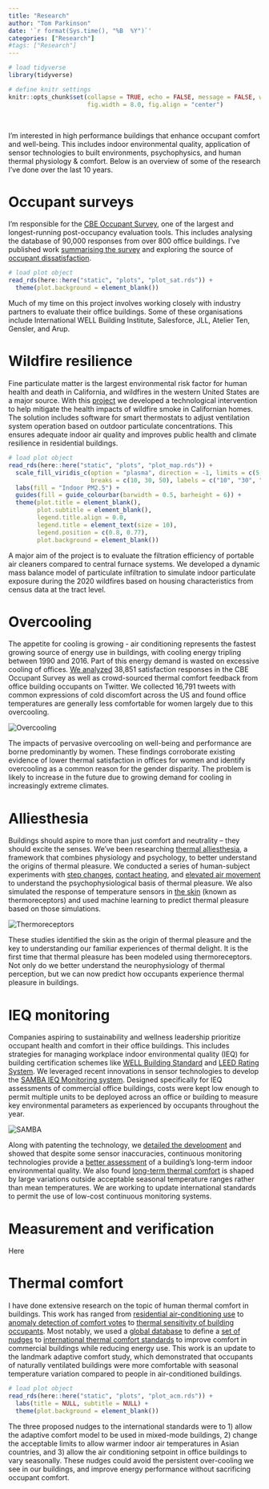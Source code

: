 ```yaml
---
title: "Research"
author: "Tom Parkinson"
date: '`r format(Sys.time(), "%B  %Y")`'
categories: ["Research"]
#tags: ["Research"]
---
```


```r

# load tidyverse
library(tidyverse)

# define knitr settings
knitr::opts_chunk$set(collapse = TRUE, echo = FALSE, message = FALSE, warning = FALSE, 
                      fig.width = 8.0, fig.align = "center")

```

 <br />

I'm interested in high performance buildings that enhance occupant comfort and well-being. This includes indoor environmental quality, application of sensor technologies to built environments, psychophysics, and human thermal physiology & comfort. Below is an overview of some of the research I've done over the last 10 years.

# Occupant surveys

I'm responsible for the [CBE Occupant Survey](https://cbe.berkeley.edu/resources/occupant-survey/){target="_blank"}, one of the largest and longest-running post-occupancy evaluation tools. This includes analysing the database of 90,000 responses from over 800 office buildings. I've published work [summarising the survey](https://doi.org/10.5334/bc.76){target="_blank"} and exploring the source of [occupant dissatisfaction](https://doi.org/10.1016/j.buildenv.2021.108270){target="_blank"}.

```r

# load plot object
read_rds(here::here("static", "plots", "plot_sat.rds")) +
  theme(plot.background = element_blank())

```

Much of my time on this project involves working closely with industry partners to evaluate their office buildings. Some of these organisations include International WELL Building Institute, Salesforce, JLL, Atelier Ten, Gensler, and Arup.

# Wildfire resilience

Fine particulate matter is the largest environmental risk factor for human health and death in California, and wildfires in the western United States are a major source. With this [project](https://citris-uc.org/13-cross-campus-projects-selected-for-2021-seed-awards/){target="_blank"} we developed a technological intervention to help mitigate the health impacts of wildfire smoke in Californian homes. The solution includes software for smart thermostats to adjust ventilation system operation based on outdoor particulate concentrations. This ensures adequate indoor air quality and improves public health and climate resilience in residential buildings.

```r

# load plot object
read_rds(here::here("static", "plots", "plot_map.rds")) +
  scale_fill_viridis_c(option = "plasma", direction = -1, limits = c(5, 55), 
                       breaks = c(10, 30, 50), labels = c("10", "30", "50\nµg/m3")) +
  labs(fill = "Indoor PM2.5") +
  guides(fill = guide_colourbar(barwidth = 0.5, barheight = 6)) +
  theme(plot.title = element_blank(), 
        plot.subtitle = element_blank(), 
        legend.title.align = 0.0,
        legend.title = element_text(size = 10),
        legend.position = c(0.8, 0.77),
        plot.background = element_blank())

```

A major aim of the project is to evaluate the filtration efficiency of portable air cleaners compared to central furnace systems. We developed a dynamic mass balance model of particulate infiltration to simulate indoor particulate exposure during the 2020 wildfires based on housing characteristics from census data at the tract level.

# Overcooling

The appetite for cooling is growing - air conditioning represents the fastest growing source of energy use in buildings, with cooling energy tripling between 1990 and 2016. Part of this energy demand is wasted on excessive cooling of offices. [We analyzed](https://rdcu.be/cCQlN){target="_blank"} 38,851 satisfaction responses in the CBE Occupant Survey as well as crowd-sourced thermal comfort feedback from office building occupants on Twitter. We collected 16,791 tweets with common expressions of cold discomfort across the US and found office temperatures are generally less comfortable for women largely due to this overcooling.

![Overcooling](/images/alluvial.png)\

The impacts of pervasive overcooling on well-being and performance are borne predominantly by women. These findings corroborate existing evidence of lower thermal satisfaction in offices for women and identify overcooling as a common reason for the gender disparity. The problem is likely to increase in the future due to growing demand for cooling in increasingly extreme climates. 

# Alliesthesia

Buildings should aspire to more than just comfort and neutrality – they should excite the senses. We’ve been researching [thermal alliesthesia](https://doi.org/10.1080/09613218.2015.989662){target="_blank"}, a framework that combines physiology and psychology, to better understand the origins of thermal pleasure. We conducted a series of human-subject experiments with [step changes](https://doi.org/10.1080/09613218.2015.1059653){target="_blank"}, [contact heating](https://doi.org/10.1080/09613218.2015.1082334){target="_blank"}, and [elevated air movement](https://doi.org/10.1080/09613218.2016.1140932){target="_blank"} to understand the psychophysiological basis of thermal pleasure. We also simulated the response of temperature sensors in [the skin](https://doi.org/10.1111/ina.12859){target="_blank"} (known as thermoreceptors) and used machine learning to predict thermal pleasure based on those simulations.

![Thermoreceptors](/images/alliesthesia.png)\

These studies identified the skin as the origin of thermal pleasure and the key to understanding our familiar experiences of thermal delight. It is the first time that thermal pleasure has been modeled using thermoreceptors. Not only do we better understand the neurophysiology of thermal perception, but we can now predict how occupants experience thermal pleasure in buildings.

# IEQ monitoring

Companies aspiring to sustainability and wellness leadership prioritize occupant health and comfort in their office buildings. This includes strategies for managing workplace indoor environmental quality (IEQ) for building certification schemes like [WELL Building Standard](https://www.wellcertified.com){target="_blank"} and [LEED Rating System](https://www.usgbc.org/leed){target="_blank"}. We leveraged recent innovations in sensor technologies to develop the [SAMBA IEQ Monitoring system](https://www.sydney.edu.au/news-opinion/news/2016/06/21/pioneering-technology-rolls-out-to-track-the-australian-indoor-c.html){target="_blank"}. Designed specifically for IEQ assessments of commercial office buildings, costs were kept low enough to permit multiple units to be deployed across an office or building to measure key environmental parameters as experienced by occupants throughout the year.

![SAMBA](/images/samba.png)\

Along with patenting the technology, we [detailed the development](https://doi.org/10.1016/j.buildenv.2018.12.010){target="_blank"} and showed that despite some sensor inaccuracies, continuous monitoring technologies provide a [better assessment](https://doi.org/10.1016/j.buildenv.2018.12.016){target="_blank"} of a building’s long-term indoor environmental quality. We also found [long-term thermal comfort](https://doi.org/10.1016/j.enbuild.2020.110270){target="_blank"} is shaped by large variations outside acceptable seasonal temperature ranges rather than mean temperatures. We are working to update international standards to permit the use of low-cost continuous monitoring systems.

# Measurement and verification 

Here

# Thermal comfort

I have done extensive research on the topic of human thermal comfort in buildings. This work has ranged from [residential air-conditioning use](https://doi.org/10.1016/j.enbuild.2017.02.061){target="_blank"} to [anomaly detection of comfort votes](){target="_blank"} to [thermal sensitivity of building occupants](){target="_blank"}. Most notably, we used a [global database](https://doi.org/10.1016/j.buildenv.2018.06.022){target="_blank"} to define a [set of nudges](https://doi.org/10.1016/j.enbuild.2019.109559){target="_blank"} to [international thermal comfort standards](https://www.ashrae.org/technical-resources/bookstore/standard-55-thermal-environmental-conditions-for-human-occupancy){target="_blank"} to improve comfort in commercial buildings while reducing energy use. This work is an update to the landmark adaptive comfort study, which demonstrated that occupants of naturally ventilated buildings were more comfortable with seasonal temperature variation compared to people in air-conditioned buildings.

```r

# load plot object
read_rds(here::here("static", "plots", "plot_acm.rds")) +
  labs(title = NULL, subtitle = NULL) +
  theme(plot.background = element_blank())

```

The three proposed nudges to the international standards were to 1) allow the adaptive comfort model to be used in mixed-mode buildings, 2) change the acceptable limits to allow warmer indoor air temperatures in Asian countries, and 3) allow the air conditioning setpoint in office buildings to vary seasonally. These nudges could avoid the persistent over-cooling we see in our buildings, and improve energy performance without sacrificing occupant comfort.
